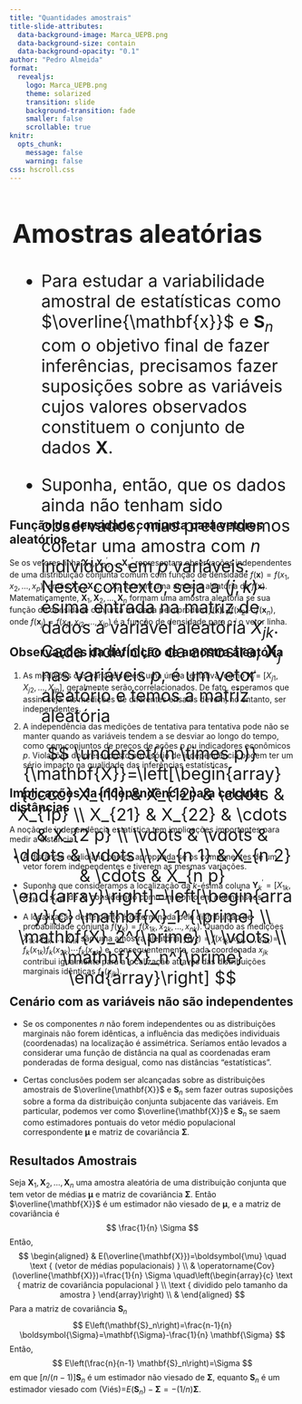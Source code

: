 ```yaml
---
title: "Quantidades amostrais"
title-slide-attributes:
  data-background-image: Marca_UEPB.png
  data-background-size: contain
  data-background-opacity: "0.1"
author: "Pedro Almeida"
format: 
  revealjs: 
    logo: Marca_UEPB.png
    theme: solarized
    transition: slide
    background-transition: fade
    smaller: false
    scrollable: true
knitr:
  opts_chunk:
    message: false
    warning: false
css: hscroll.css
---
```


::: {style="height:500px; font-size:30px; margin-left: 5px; margin-right: 5px"}

# Amostras aleatórias 

- Para estudar a variabilidade amostral de estatísticas como $\overline{\mathbf{x}}$ e $\mathbf{S}_n$ com o objetivo final de fazer inferências, precisamos fazer suposições sobre as variáveis cujos valores observados constituem o conjunto de dados $\mathbf{X}$.

- Suponha, então, que os dados ainda não tenham sido observados, mas pretendemos coletar uma amostra com $n$ indivíduos em $p$ variáveis. Neste contexto, seja a $(j, k)$-ésima entrada na matriz de dados a variável aleatória $X_{j k}$. Cada indivíduo da amostra, $\mathbf{X}_j$ nas variáveis $p$, é um vetor aleatório e temos a matriz aleatória

$$
\underset{(n \times p)}{\mathbf{X}}=\left[\begin{array}{cccc}
X_{11} & X_{12} & \cdots & X_{1p} \\
X_{21} & X_{22} & \cdots & X_{2 p} \\
\vdots & \vdots & \ddots & \vdots \\
X_{n 1} & X_{n 2} & \cdots & X_{n p}
\end{array}\right]=\left[\begin{array}{c}
\mathbf{X}_1^{\prime} \\
\mathbf{X}_2^{\prime} \\
\vdots \\
\mathbf{X}_n^{\prime}
\end{array}\right]
$$

:::


## Função de densidade conjunta para vetores aleatórios

Se os vetores linha $\mathbf{X}_1^{\prime}, \mathbf{X}_2^{\prime}, \ldots, \mathbf{X}_n^{\prime}$ representam observações independentes de uma distribuição conjunta comum com função de densidade $f(\mathbf{x})=f\left(x_1, x_2, \ldots, x_p\right)$, então $\mathbf{X}_1, \mathbf{ ; X}_2, \ldots, \mathbf{X}_n$ formam uma amostra aleatória de $f(\mathbf{x})$. Matematicamente, $\mathbf{X}_1, \mathbf{X}_2, \ldots, \mathbf{X}_n$ formam uma amostra aleatória se sua função de densidade conjunta for dada pelo produto $f\left(\mathbf{x ). }_1\right) f \left(\mathbf{x}_2\right) \cdots f\left(\mathbf{x}_n\right)$, onde $f\left(\mathbf{x}_j \right) =f\left(x_{j1},x_{j2},\ldots,x_{jp}\right)$ é a função de densidade para o $j$ o vetor linha.

## Observações da definição de amostra aleatória

1. As medições das variáveis $p$ em uma única tentativa, como $\mathbf{X}_j^{\prime}=$ $\left[X_{j 1}, X_{j 2}, \ldots, X_{j p}\right]$, geralmente serão correlacionados. De fato, esperamos que assim seja. As medições de diferentes ensaios devem, no entanto, ser independentes.


2. A independência das medições de tentativa para tentativa pode não se manter quando as variáveis tendem a se desviar ao longo do tempo, como com conjuntos de preços de ações $p$ ou indicadores econômicos $p$. Violações do pressuposto provisório de independência podem ter um sério impacto na qualidade das inferências estatísticas.

## Implicações da independência para calcular distâncias

A noção de independência estatística tem implicações importantes para medir a distância. 

- A distância euclidiana parece apropriada se os componentes de um vetor forem independentes e tiverem as mesmas variações. 
- Suponha que consideramos a localização da $k$-ésima coluna $\mathbf{Y}_k^{\prime}=\left[X_{1 k}, X_{2 k}, \ldots, X_{n k}\right]$ de $\mathbf{X}$, considerado como um ponto em $n$ dimensões. 

- A localização deste ponto é determinada pela distribuição de probabilidade conjunta $f \left(\mathbf{y}_k\right)=f\left(x_{1 k}, x_{2 k}, \ldots, x_{n k} \right)$. Quando as medições $X_{1 k}, X_{2 k}, \ldots, X_{n k}$ são uma amostra aleatória, $f\left(\mathbf{y}_k\right)=f\left(x_{ 1 k}, x_{2 k}, \ldots, x_{n k}\right)=$ $f_k\left(x_{1 k}\right) f_k\left(x_{2 k}\right) \cdots f_k \left(x_{n k}\right)$ e, consequentemente, cada coordenada $x_{j k}$ contribui igualmente para a localização através das distribuições marginais idênticas $f_k\left(x_{j k}\right)$.


## Cenário com as variáveis não são independentes

- Se os componentes $n$ não forem independentes ou as distribuições marginais não forem idênticas, a influência das medições individuais (coordenadas) na localização é assimétrica. Seríamos então levados a considerar uma função de distância na qual as coordenadas eram ponderadas de forma desigual, como nas distâncias "estatísticas".

- Certas conclusões podem ser alcançadas sobre as distribuições amostrais de $\overline{\mathbf{X}}$ e $\mathbf{S}_n$ sem fazer outras suposições sobre a forma da distribuição conjunta subjacente das variáveis. Em particular, podemos ver como $\overline{\mathbf{X}}$ e $\mathbf{S}_n$ se saem como estimadores pontuais do vetor médio populacional correspondente $\boldsymbol{\mu}$ e matriz de covariância $\boldsymbol{\Sigma}$.


## Resultados Amostrais

Seja $\mathbf{X}_1, \mathbf{X}_2, \ldots, \mathbf{X}_n$ uma amostra aleatória de uma distribuição conjunta que tem vetor de médias $\boldsymbol{\mu}$ e matriz de covariância $\boldsymbol{\Sigma}$. Então $\overline{\mathbf{X}}$ é um estimador não viesado de $\boldsymbol{\mu}$, e a matriz de covariância é
$$
\frac{1}{n} \Sigma
$$
Então,
$$
\begin{aligned}
& E(\overline{\mathbf{X}})=\boldsymbol{\mu} \quad \text { (vetor de médias populacionais) } \\
& \operatorname{Cov}(\overline{\mathbf{X}})=\frac{1}{n} \Sigma \quad\left(\begin{array}{c}
\text { matriz de covariância populacional } \\
\text { dividido pelo tamanho da amostra }
\end{array}\right) \\
&
\end{aligned}
$$
Para a matriz de covariância $\mathbf{S}_n$
$$
E\left(\mathbf{S}_n\right)=\frac{n-1}{n} \boldsymbol{\Sigma}=\mathbf{\Sigma}-\frac{1}{n} \mathbf{\Sigma}
$$
Então,
$$
E\left(\frac{n}{n-1} \mathbf{S}_n\right)=\Sigma
$$
em que $[n /(n-1)] \mathbf{S}_n$ é um estimador não viesado de $\mathbf{\Sigma}$, equanto $\mathbf{S}_n$ é um estimador viesado com (Viés)=$E\left(\mathbf{S}_n\right)-\mathbf{\Sigma}=-(1 / n) \mathbf{\Sigma}$.




